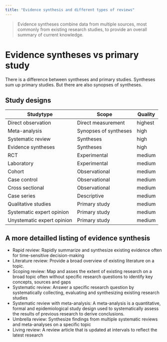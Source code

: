 ```yaml
---
title: "Evidence synthesis and different types of reviews"
---
```



> Evidence syntheses combine data from multiple sources, most commonly from existing research studies, to provide an overall summary of current knowledge. 

# Evidence syntheses vs primary study
There is a difference between syntheses and primary studies. Syntheses sum up primary studies. But there are also synopses of syntheses. 


## Study designs
|Studytype|Scope|Quality|
|---|---|---|
|Direct observation|Direct measurement|highest|
|Meta-analysis|Synopses of syntheses|high|
|Systematic review|Syntheses|high|
|Evidence syntheses|Syntheses|high|
|RCT|Experimental|medium|
|Laboratory|Experimental|medium|
|Cohort|Observational|medium|
|Case control|Observational|medium|
|Cross sectional|Observational|medium|
|Case series|Descriptive|medium|
|Qualitative studies|Primary study|medium|
|Systematic expert opinion|Primary study|medium|
|Unystematic expert opinion|Primary study|medium|


 
## A more detailled listing of evidence synthesis
- Rapid review: Rapidly summarize and synthesize existing evidence often for time-sensitive decision-making
- Literature review: Provide a broad overview of existing literature on a topic. 
- Scoping review: Map and asses the extent of existing research on a broad topic often without specific research questions to identify key concepts, sources and gaps
- Systematic review: Answer a specific research question by systematically collecting, evaluating and synthesizing existing research studies
- Systematic review with meta-analysis: A meta-analysis is a quantitative, formal and epidemiological study design used to systematically assess the results of previous research to derive conclusions. 
- Umbrella review: Synthesize findings from multiple systematic reviews and meta-analyses on a specific topic 
- Living review: A review article that is updated at intervals to reflect the latest research




